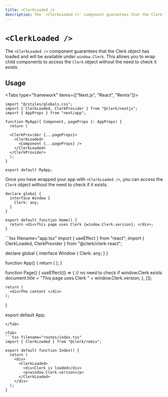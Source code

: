 ```yaml
---
title: <ClerkLoaded />
description: The `<ClerkLoaded />` component guarantees that the Clerk object has loaded and will be available under `window.Clerk`. This allows you to wrap child components to access the Clerk object without the need to check it exists.
---
```


# `<ClerkLoaded />`

The `<ClerkLoaded />` component guarantees that the Clerk object has loaded and will be available under `window.Clerk`. This allows you to wrap child components to access the `Clerk` object without the need to check it exists.

## Usage

<Tabs type="framework" items={["Next.js", "React", "Remix"]}>
  <Tab>
  ```tsx filename="pages/_app.tsx"
  import "@/styles/globals.css";
  import { ClerkLoaded, ClerkProvider } from "@clerk/nextjs";
  import { AppProps } from "next/app";

  function MyApp({ Component, pageProps }: AppProps) {
    return (

    <ClerkProvider {...pageProps}>
      <ClerkLoaded>
        <Component {...pageProps} />
      </ClerkLoaded>
    </ClerkProvider>
    ); 
  }

  export default MyApp;
  ```

  Once you have wrapped your app with `<ClerkLoaded />`, you can access the `Clerk` object without the need to check if it exists.

  ```tsx filename="pages/index.tsx"
  declare global {
    interface Window {
      Clerk: any;
    }
  }

  export default function Home() {
    return <div>This page uses Clerk {window.Clerk.version}; </div>;
  }
  ```
  </Tab>

  <Tab>
  ```tsx filename="app.tsx"
  import { useEffect } from "react";
  import { ClerkLoaded, ClerkProvider } from "@clerk/clerk-react";

  declare global {
    interface Window {
      Clerk: any;
    }
  }

  function App() {
    return (
      <ClerkProvider publishableKey="pk_test_••••••••••••••••••••••••••••••••••">
        <ClerkLoaded>
          <Page />
        </ClerkLoaded>
      </ClerkProvider>
    ); 
  }

  function Page() {
    useEffect(() => {
      // no need to check if window.Clerk exists
      document.title = "This page uses Clerk " +
      window.Clerk.version;
    }, []);

    return (
      <div>The content </div>
    ); 
  }

  export default App;
  ```
  </Tab>

  <Tab>
  ```tsx filename="routes/index.tsx"
  import { ClerkLoaded } from "@clerk/remix";

  export default function Index() {
    return (
      <div>
        <ClerkLoaded>
          <div>Clerk is loaded</div>
          <p>window.Clerk.version</p>
        </ClerkLoaded>
      </div>
    );
  }
  ```
  </Tab>
</Tabs>
